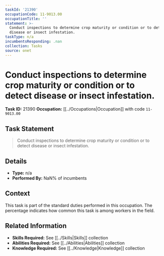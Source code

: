 ```yaml
---
taskId: '21390'
occupationCode: 11-9013.00
occupationTitle: ''
statement: >-
  Conduct inspections to determine crop maturity or condition or to detect
  disease or insect infestation.
taskType: n/a
incumbentsResponding: .nan
collection: Tasks
source: onet
---
```

# Conduct inspections to determine crop maturity or condition or to detect disease or insect infestation.

**Task ID:** 21390
**Occupation:** [[../Occupations|Occupation]] with code `11-9013.00`

## Task Statement

> Conduct inspections to determine crop maturity or condition or to detect disease or insect infestation.

## Details

- **Type:** n/a
- **Performed By:** NaN% of incumbents

## Context

This task is part of the standard duties performed in this occupation. The percentage indicates how common this task is among workers in the field.

## Related Information

- **Skills Required:** See [[../Skills|Skills]] collection
- **Abilities Required:** See [[../Abilities|Abilities]] collection
- **Knowledge Required:** See [[../Knowledge|Knowledge]] collection
